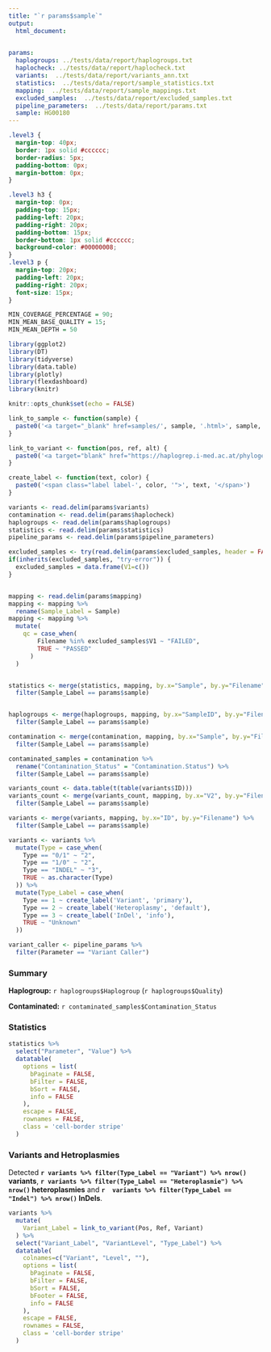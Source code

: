 ```yaml
---
title: "`r params$sample`"
output:
  html_document:
    

params:
  haplogroups: ../tests/data/report/haplogroups.txt
  haplocheck: ../tests/data/report/haplocheck.txt
  variants:  ../tests/data/report/variants_ann.txt
  statistics:  ../tests/data/report/sample_statistics.txt
  mapping:  ../tests/data/report/sample_mappings.txt  
  excluded_samples:  ../tests/data/report/excluded_samples.txt
  pipeline_parameters:  ../tests/data/report/params.txt
  sample: HG00180
---
```


```css
.level3 {
  margin-top: 40px;
  border: 1px solid #cccccc;
  border-radius: 5px;
  padding-bottom: 0px;
  margin-bottom: 0px;
}

.level3 h3 {
  margin-top: 0px;
  padding-top: 15px;
  padding-left: 20px;
  padding-right: 20px;
  padding-bottom: 15px;
  border-bottom: 1px solid #cccccc;
  background-color: #00000008;
}
.level3 p {
  margin-top: 20px;
  padding-left: 20px;
  padding-right: 20px;
  font-size: 15px;
}
```

```r


MIN_COVERAGE_PERCENTAGE = 90;
MIN_MEAN_BASE_QUALITY = 15;
MIN_MEAN_DEPTH = 50

library(ggplot2)
library(DT)
library(tidyverse)
library(data.table)
library(plotly)
library(flexdashboard)
library(knitr)

knitr::opts_chunk$set(echo = FALSE)
```

```r

link_to_sample <- function(sample) {
  paste0('<a target="_blank" href=samples/', sample, '.html>', sample,'</a>' )
}

link_to_variant <- function(pos, ref, alt) {
  paste0('<a target="blank" href="https://haplogrep.i-med.ac.at/phylogenies/phylotree-fu-rcrs@1.2/mutations/', pos, '_', ref, '_', alt, '">',pos, ' (', ref, '>', alt,')</a>')
}

create_label <- function(text, color) {
  paste0('<span class="label label-', color, '">', text, '</span>')
}

variants <- read.delim(params$variants)
contamination <- read.delim(params$haplocheck)
haplogroups <- read.delim(params$haplogroups)
statistics <- read.delim(params$statistics)
pipeline_params <- read.delim(params$pipeline_parameters)

excluded_samples <- try(read.delim(params$excluded_samples, header = FALSE, ))
if(inherits(excluded_samples, "try-error")) {
  excluded_samples = data.frame(V1=c())
}


mapping <- read.delim(params$mapping)
mapping <- mapping %>%
  rename(Sample_Label = Sample)
mapping <- mapping %>%
  mutate(
    qc = case_when(
        Filename %in% excluded_samples$V1 ~ "FAILED",
        TRUE ~ "PASSED"
      )
  )


statistics <- merge(statistics, mapping, by.x="Sample", by.y="Filename") %>%
  filter(Sample_Label == params$sample)


haplogroups <- merge(haplogroups, mapping, by.x="SampleID", by.y="Filename") %>%
  filter(Sample_Label == params$sample)

contamination <- merge(contamination, mapping, by.x="Sample", by.y="Filename") %>%
  filter(Sample_Label == params$sample)

contaminated_samples = contamination %>%
  rename("Contamination_Status" = "Contamination.Status") %>%
  filter(Sample_Label == params$sample)

variants_count <- data.table(t(table(variants$ID)))
variants_count <- merge(variants_count, mapping, by.x="V2", by.y="Filename") %>%
  filter(Sample_Label == params$sample)

variants <- merge(variants, mapping, by.x="ID", by.y="Filename") %>%
  filter(Sample_Label == params$sample)

variants <- variants %>%
  mutate(Type = case_when(
    Type == "0/1" ~ "2",
    Type == "1/0" ~ "2",
    Type == "INDEL" ~ "3",
    TRUE ~ as.character(Type)
  )) %>%
  mutate(Type_Label = case_when(
    Type == 1 ~ create_label('Variant', 'primary'),
    Type == 2 ~ create_label('Heteroplasmy', 'default'),
    Type == 3 ~ create_label('InDel', 'info'),
    TRUE ~ "Unknown"
  ))

variant_caller <- pipeline_params %>%
  filter(Parameter == "Variant Caller")

```

    
### Summary 

**Haplogroup:** `r haplogroups$Haplogroup` (`r haplogroups$Quality`)

**Contaminated:** `r contaminated_samples$Contamination_Status`


### Statistics

```r
statistics %>% 
  select("Parameter", "Value") %>%
  datatable(
    options = list(
      bPaginate = FALSE,
      bFilter = FALSE,
      bSort = FALSE,
      info = FALSE
    ),
    escape = FALSE,
    rownames = FALSE,
    class = 'cell-border stripe'
  )
```



### Variants and Hetroplasmies

Detected **`r variants %>% filter(Type_Label == "Variant") %>% nrow()` variants**, **`r variants %>% filter(Type_Label == "Heteroplasmie") %>% nrow()` heteroplasmies** and **`r  variants %>% filter(Type_Label == "Indel") %>% nrow()` InDels**.

```r
variants %>% 
  mutate(
    Variant_Label = link_to_variant(Pos, Ref, Variant)
  ) %>% 
  select("Variant_Label", "VariantLevel", "Type_Label") %>%
  datatable(
    colnames=c("Variant", "Level", ""),
    options = list(
      bPaginate = FALSE,
      bFilter = FALSE,
      bSort = FALSE,
      bFooter = FALSE,
      info = FALSE
    ),
    escape = FALSE,
    rownames = FALSE,
    class = 'cell-border stripe'
  )
```

